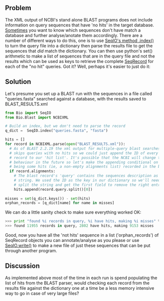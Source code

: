 == Problem ==

The XML output of NCBI's stand alone BLAST programs does not include information on query sequences that have 'no hits' in the target database. [http://bugzilla.open-bio.org/show_bug.cgi?id=2821 Sometimes] you want to know which sequences don't have match a database and further analyse/anotate them accordingly. There are a number of different ways to do this, one is to use [[SeqIO |SeqIO's method .index()]] to turn the query file into a dictionary then parse the results file to get the sequences that ''did'' match the dictionary. You can then use python's set() arithmetic to make a list of sequences that are in the query file and not the results which can be used as keys to retrieve the complete [[SeqRecord]] for each of the "no hit" queries. Got it? Well, perhaps it's easier to just do it:
== Solution ==

Let's presume you set up a BLAST run with the sequences in a file called "queries.fasta" searched against a database, with the results saved to BLAST_RESULTS.xml
<source lang=python>
from Bio import SeqIO
from Bio.Blast import NCBIXML

# Build an index, but we don't need to parse the record
q_dict =  SeqIO.index("queries.fasta", "fasta")

hits = []
for record in NCBIXML.parse(open("BLAST_RESULTS.xml")):
  # As of BLAST 2.2.19 the xml output for multiple-query blast searches
  # skips queries with no hits so we could just append the ID of every blast 
  # record to our 'hit list'. It's possible that the NCBI will change this
  # behaviour in the future so let's make the appending conditional on there
  # being some hits (ie, a non-empty alignments list) recorded in the blast record
  if record.alignments:
    # The blast record's 'query' contains the sequences description as a
    # string. We used the ID as the key in our dictionary so we'll need to
    # split the string and get the first field to remove the right entries 
    hits.append(record.query.split()[0])
 
misses = set(q_dict.keys()) - set(hits)
orphan_records = [q_dict[name] for name in misses]
</source>
 
We can do a little sanity check to make sure everything worked OK:
<source lang=python>
>>> print "found %i records in query, %i have hits, making %i misses" % (len(q_dict), len(hits), len(misses))
>>> found 11955 records in query, 2802 have hits, making 9153 misses
</source>

Good, now you have all the 'not hits' sequence in a list ('orphan_records') of SeqRecord objects you can annotate/analyse as you please or use [[SeqIO | SeqIO.write()]] to make a new file of just these sequences that can be put through another program.

== Discussion ==
As implemented above most of the time in each run is spend populating the list of hits from the BLAST parser, would checking each record from the results file against the dictionary one at a time be a less memory intensive way to go in case of very large files?
